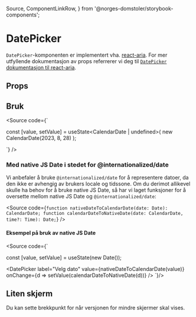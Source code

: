   Source,
  ComponentLinkRow,
} from '@norges-domstoler/storybook-components';

<Meta of={DatePickerStories} />

# DatePicker

<ComponentLinkRow
  docsHref="https://design.domstol.no/987b33f71/p/73c4d3-datepicker/b/369590"
  figmaHref="https://www.figma.com/file/ewqSDmkgqDQ5PyOsRp4V5b/DDS-Komponenter?type=design&node-id=417%3A16&mode=design&t=yAZzSopZv7pOdHLa-1"
  githubHref="https://github.com/domstolene/designsystem/tree/main/packages/components/src/components/date-inputs/DatePicker"
  storybookHref="https://domstolene.github.io/designsystem/?path=/story/dds-components-components-datepicker--default"
  withBottomSpacing
/>

`DatePicker`-komponenten er implementert vha. [react-aria](https://react-spectrum.adobe.com/react-aria).
For mer utfyllende dokumentasjon av props referrerer vi deg til [`DatePicker` dokumentasjon til react-aria](https://react-spectrum.adobe.com/react-aria/DatePicker.html#props).

## Props

<Canvas>
  <Story of={DatePickerStories.Default} />
</Canvas>
<Controls of={DatePickerStories.Default} />

## Bruk

<Source
  code={`

const [value, setValue] = useState<CalendarDate | undefined>(
new CalendarDate(2023, 8, 28)
);

<DatePicker label="Velg dato" value={value} onChange={setValue} />
`} />

### Med native JS Date i stedet for @internationalized/date

Vi anbefaler å bruke `@internationalized/date` for å representere datoer, da den ikke er avhengig av brukers locale og tidssone.
Om du derimot allikevel skulle ha behov for å bruke native JS Date, så har vi laget funksjoner for å oversette mellom native JS Date og `@internationalized/date`:

<Source
  code={`
function nativeDateToCalendarDate(date: Date): CalendarDate;
function calendarDateToNativeDate(date: CalendarDate, time?: Time): Date;
`}
/>

#### Eksempel på bruk av native JS Date

<Source code={`

const [value, setValue] = useState<Date>(new Date());

<DatePicker
  label="Velg dato"
  value={nativeDateToCalendarDate(value)}
  onChange={d => setValue(calendarDateToNativeDate(d))}
/>
`}/>

## Liten skjerm

Du kan sette brekkpunkt for når versjonen for mindre skjermer skal vises.

<Canvas of={DatePickerStories.Responsive} />
